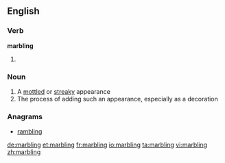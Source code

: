 ==English==

===Verb===
'''marbling'''

# {{present participle of|marble}}

===Noun===
{{en-noun|s|-}}

# A [[mottled]] or [[streaky]] appearance
# The process of adding such an appearance, especially as a decoration

===Anagrams===
* [[rambling#English|rambling]]

[[de:marbling]]
[[et:marbling]]
[[fr:marbling]]
[[io:marbling]]
[[ta:marbling]]
[[vi:marbling]]
[[zh:marbling]]